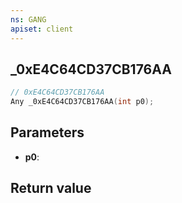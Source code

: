 ```yaml
---
ns: GANG
apiset: client
---
```

## _0xE4C64CD37CB176AA

```c
// 0xE4C64CD37CB176AA
Any _0xE4C64CD37CB176AA(int p0);
```


## Parameters
* **p0**:

## Return value